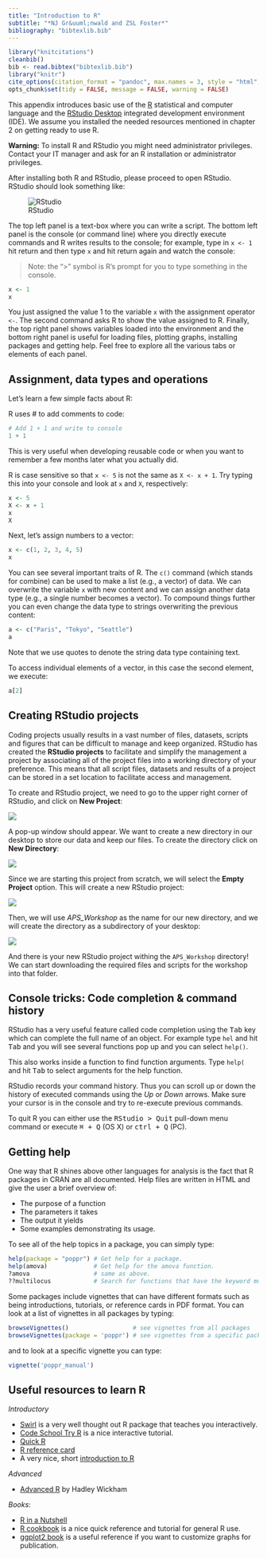 ```yaml
---
title: "Introduction to R"
subtitle: "*NJ Gr&uuml;nwald and ZSL Foster*"
bibliography: "bibtexlib.bib"
---
```


```r
library("knitcitations")
cleanbib()
bib <- read.bibtex("bibtexlib.bib")
library("knitr")
cite_options(citation_format = "pandoc", max.names = 3, style = "html", hyperlink = "to.doc")
opts_chunk$set(tidy = FALSE, message = FALSE, warning = FALSE)
```

This appendix introduces basic use of the [R](http://www.r-project.org)
statistical and computer language and the [RStudio
Desktop](http://www.rstudio.com/ide/) integrated development environment (IDE).
We assume you installed the needed resources mentioned in chapter 2 on getting
ready to use R.

**Warning:** To install R and RStudio you might need administrator privileges. Contact your IT manager and ask for an R installation or administrator privileges.

After installing both R and RStudio, please proceed to open RStudio. RStudio
should look something like:

![RStudio](images/Rstudio.png)

The top left panel is a text-box where you can write a script. The bottom left
panel is the console (or command line) where you directly execute commands and R
writes results to the console; for example, type in `x <- 1` hit return and then
type `x` and hit return again and watch the console:

> Note: the ">" symbol is R's prompt for you to type something in the console.

```r
x <- 1
x
```

You just assigned the value 1 to the variable `x` with the assignment operator
`<-`. The second command asks R to show the value assigned to R. Finally, the
top right panel shows variables loaded into the environment and the bottom right
panel is useful for loading files, plotting graphs, installing packages and
getting help. Feel free to explore all the various tabs or elements of each
panel.

Assignment, data types and operations
---

Let's learn a few simple facts about R:

R uses # to add comments to code:

```r
# Add 1 + 1 and write to console
1 + 1
```

This is very useful when developing reusable code or when you want to remember a
few months later what you actually did.

R is case sensitive so that `x <- 5` is not the same as  `X <- x + 1`. Try
typing this into your console and look at `x` and `X`, respectively:

```r
x <- 5
X <- x + 1
x
X
```

Next, let's assign numbers to a vector:

```r
x <- c(1, 2, 3, 4, 5)
x
```

You can see several important traits of R. The `c()` command (which stands for
combine) can be used to make a list (e.g., a vector) of data. We can overwrite
the variable `x` with new content and we can assign another data type (e.g., a
single number becomes a vector). To compound things further you can even change
the data type to strings overwriting the previous content:

```r
a <- c("Paris", "Tokyo", "Seattle")
a
```
Note that we use quotes to denote the string data type containing text. 

To access individual elements of a vector, in this case the second element, we
execute:

```r
a[2]
```

Creating RStudio projects 
---

Coding projects usually results in a vast number of files, datasets, scripts and figures that can be difficult to manage and keep organized.
RStudio has created the **RStudio projects** to facilitate and simplify the management a project by associating all of the project files into a working directory of your preference.
This means that all script files, datasets and results of a project can be stored in a set location to facilitate access and management.

To create and RStudio project, we need to go to the upper right corner of RStudio, and click on **New Project**:

![](images/RStudio_Proj1.png)

A pop-up window should appear. 
We want to create a new directory in our desktop to store our data and keep our files. 
To create the directory click on **New Directory**:

![](images/RStudio_Proj2.png)

Since we are starting this project from scratch, we will select the **Empty Project** option. This will create a new RStudio project:

![](images/RStudio_Proj3.png)

Then, we will use *APS_Workshop* as the name for our new directory, and we will create the directory as a subdirectory of your desktop:

![](images/RStudio_Proj4.png)

And there is your new RStudio project withing the `APS_Workshop` directory! We can start downloading the required files and scripts for the workshop into that folder.

Console tricks: Code completion & command history
---

RStudio has a very useful feature called code completion using the
<kbd>Tab</kbd> key which can complete the full name of an object. For example
type `hel` and hit <kbd>Tab</kbd> and you will see several functions pop up and
you can select `help()`.

This also works inside a function to find function arguments. Type `help(` and
hit <kbd>Tab</kbd> to select arguments for the help function.

RStudio records your command history. Thus you can scroll up or down the
history of executed commands using the *Up* or *Down* arrows. Make sure your
cursor is in the console and try to re-execute previous commands.

To quit R you can either use the <kbd>RStudio > Quit</kbd> pull-down menu
command or execute <kbd>⌘ + Q</kbd> (OS X) or <kbd>ctrl + Q</kbd> (PC).

Getting help
---

One way that R shines above other languages for analysis is the fact that
R packages in CRAN are all documented. Help files are written in HTML and give
the user a brief overview of:

 - The purpose of a function
 - The parameters it takes
 - The output it yields
 - Some examples demonstrating its usage. 

To see all of the help topics in a package, you can simply type:

```r
help(package = "poppr") # Get help for a package.
help(amova)             # Get help for the amova function.
?amova                  # same as above.
??multilocus            # Search for functions that have the keyword multilocus.
```
Some packages include vignettes that can have different formats such as being
introductions, tutorials, or reference cards in PDF format. You can look at a
list of vignettes in all packages by typing:

```r
browseVignettes()                  # see vignettes from all packages
browseVignettes(package = 'poppr') # see vignettes from a specific package.
```

and to look at a specific vignette you can type:

```r
vignette('poppr_manual')
```

Useful resources to learn R
---

*Introductory*

 - [Swirl](http://swirlstats.com/) is a very well thought out R package that teaches you interactively.
 - [Code School Try R](https://www.codeschool.com/courses/try-r) is a nice interactive tutorial. 
 - [Quick R](http://www.statmethods.net/interface/help.html)
 - [R reference card](http://cran.r-project.org/doc/contrib/Short-refcard.pdf)
 - A very nice, short [introduction to R](http://ateucher.github.io/rcourse_site/index.html)

*Advanced*

 - [Advanced R](http://adv-r.had.co.nz/) by Hadley Wickham

*Books*:

 - [R in a Nutshell](http://shop.oreilly.com/product/0636920022008.do) 
 - [R cookbook](http://www.cookbook-r.com/) is a nice quick reference and tutorial for general R use.
 - [ggplot2 book](http://ggplot2.org/book/) is a useful reference if you want to customize graphs for publication. 

